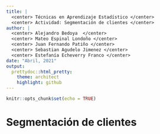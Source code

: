 ```yaml
---
title: | 
  <center> Técnicas en Aprendizaje Estadístico </center>
  <center> Actividad: Segmentación de clientes </center>
author: | 
  <center> Alejandro Bedoya  </center>
  <center> Mateo Espinal Londoño </center>
  <center> Juan Fernando Patiño </center>
  <center> Sebastian Agudelo Jimenez </center>
  <center> Estefanía Echeverry Franco </center>
date: "Abril, 2021"
output:
  prettydoc::html_pretty:
    theme: architect
    highlight: github
---
```


```r
knitr::opts_chunk$set(echo = TRUE)
```

# Segmentación de clientes 



